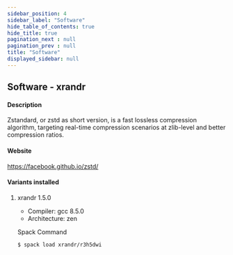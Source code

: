 ```yaml
---
sidebar_position: 4
sidebar_label: "Software"
hide_table_of_contents: true
hide_title: true
pagination_next : null
pagination_prev : null
title: "Software"
displayed_sidebar: null
---
```


## Software - xrandr


#### Description
Zstandard, or zstd as short version, is a fast lossless compression algorithm, targeting real-time compression scenarios at zlib-level and better compression ratios.

#### Website
https://facebook.github.io/zstd/

#### Variants installed

1. xrandr 1.5.0

    - Compiler: gcc 8.5.0
    - Architecture: zen

    Spack Command
    ```bash
    $ spack load xrandr/r3h5dwi
    ```
